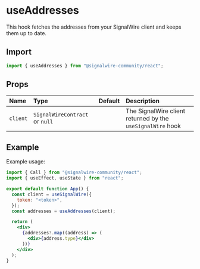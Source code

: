 # useAddresses

This hook fetches the addresses from your SignalWire client and keeps them up to date.

## Import

```jsx
import { useAddresses } from "@signalwire-community/react";
```

## Props

<div className="lightTable" />

| Name     | Type                           | Default | Description                                                |
| :------- | :----------------------------- | :------ | :--------------------------------------------------------- |
| `client` | `SignalWireContract` or `null` |         | The SignalWire client returned by the `useSignalWire` hook |

## Example

Example usage:

```jsx
import { Call } from "@signalwire-community/react";
import { useEffect, useState } from "react";

export default function App() {
  const client = useSignalWire({
    token: "<token>",
  });
  const addresses = useAddresses(client);

  return (
    <div>
      {addresses?.map((address) => (
        <div>{address.type}</div>
      ))}
    </div>
  );
}
```
